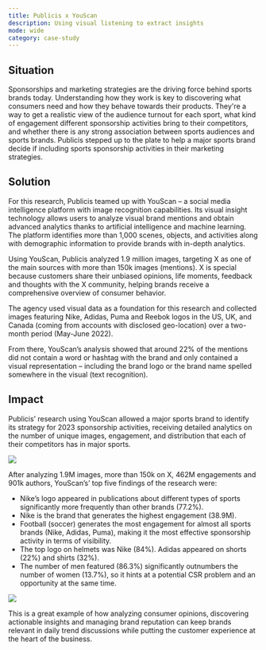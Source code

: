 ```yaml
---
title: Publicis x YouScan
description: Using visual listening to extract insights
mode: wide
category: case-study
---
```


## Situation

Sponsorships and marketing strategies are the driving force behind sports brands today. Understanding how they work is key to discovering what consumers need and how they behave towards their products. They're a way to get a realistic view of the audience turnout for each sport, what kind of engagement different sponsorship activities bring to their competitors, and whether there is any strong association between sports audiences and sports brands. Publicis stepped up to the plate to help a major sports brand decide if including sports sponsorship activities in their marketing strategies.

## Solution

For this research, Publicis teamed up with YouScan – a social media intelligence platform with image recognition capabilities. Its visual insight technology allows users to analyze visual brand mentions and obtain advanced analytics thanks to artificial intelligence and machine learning. The platform identifies more than 1,000 scenes, objects, and activities along with demographic information to provide brands with in-depth analytics.

Using YouScan, Publicis analyzed 1.9 million images, targeting X as one of the main sources with more than 150k images (mentions). X is special because customers share their unbiased opinions, life moments, feedback and thoughts with the X community, helping brands receive a comprehensive overview of consumer behavior. 

The agency used visual data as a foundation for this research and collected images featuring Nike, Adidas, Puma and Reebok logos in the US, UK, and Canada (coming from accounts with disclosed geo-location) over a two-month period (May-June 2022). 

From there, YouScan’s analysis showed that around 22% of the mentions did not contain a word or hashtag with the brand and only contained a visual representation – including the brand logo or the brand name spelled somewhere in the visual (text recognition).

## Impact

Publicis’ research using YouScan allowed a major sports brand to identify its strategy for 2023 sponsorship activities, receiving detailed analytics on the number of unique images, engagement, and distribution that each of their competitors has in major sports. 

![](/images/success-stories/publicis-youscan-1.png)

After analyzing 1.9M images, more than 150k on X, 462M engagements and 901k authors, YouScan’s’ top five findings of the research were: 

- Nike’s logo appeared in publications about different types of sports significantly more frequently than other brands (77.2%).
- Nike is the brand that generates the highest engagement (38.9M). 
- Football (soccer) generates the most engagement for almost all sports brands (Nike, Adidas, Puma), making it the most effective sponsorship activity in terms of visibility. 
- The top logo on helmets was Nike (84%). Adidas appeared on shorts (22%) and shirts (32%).
- The number of men featured (86.3%) significantly outnumbers the number of women (13.7%), so it hints at a potential CSR problem and an opportunity at the same time.

![](/images/success-stories/publicis-youscan-2.png)

This is a great example of how analyzing consumer opinions, discovering actionable insights and managing brand reputation can keep brands relevant in daily trend discussions while putting the customer experience at the heart of the business.